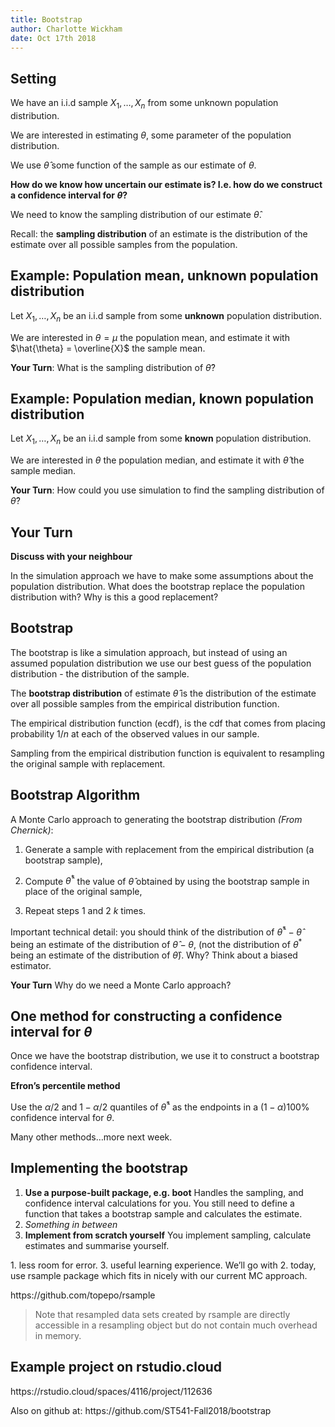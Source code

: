 ```yaml
---
title: Bootstrap
author: Charlotte Wickham
date: Oct 17th 2018
---
```


## Setting

We have an i.i.d sample $X_1, \ldots, X_n$ from some unknown population distribution.  

We are interested in estimating $\theta$, some parameter of the population distribution.

We use $\hat{\theta}$ some function of the sample as our estimate of $\theta$.

**How do we know how uncertain our estimate is?  I.e. how do we construct a confidence interval for $\theta$?**

We need to know the sampling distribution of our estimate $\hat{\theta}$.

Recall: the **sampling distribution** of an estimate is the distribution of the estimate over all possible samples from the population.

## Example: Population mean, unknown population distribution

Let $X_1, \ldots, X_n$ be an i.i.d sample from some **unknown** population distribution.  

We are interested in $\theta = \mu$ the population mean, and estimate it with $\hat{\theta} = \overline{X}$ the sample mean.

**Your Turn**: What is the sampling distribution of $\hat{\theta}$?  

<!-- An example where theory gives us (at least an asymptotic) answer. -->

## Example: Population median, known population distribution

Let $X_1, \ldots, X_n$ be an i.i.d sample from some **known** population distribution.  

We are interested in $\theta$ the population median, and estimate it with $\hat{\theta}$ the sample median.

**Your Turn**: How could you use simulation to find the sampling distribution of $\hat{\theta}$?  

<!-- An example where we might rely on simulation to give us an answer. There is actually also theory for this situation... -->

## Your Turn

**Discuss with your neighbour**

In the simulation approach we have to make some assumptions about the population distribution.  What does the bootstrap replace the population distribution with?  Why is this a good replacement?

## Bootstrap 

The bootstrap is like a simulation approach, but instead of using an assumed population distribution we use our best guess of the population distribution - the distribution of the sample.

The **bootstrap distribution** of estimate $\hat{\theta}$ is the distribution of the estimate over all possible samples from the empirical distribution function.  

The empirical distribution function (ecdf), is the cdf that comes from placing probability $1/n$ at each of the observed values in our sample.

Sampling from the empirical distribution function is equivalent to resampling the original sample with replacement.

## Bootstrap Algorithm

A Monte Carlo approach to generating the bootstrap distribution 
*(From Chernick)*:

1.  Generate a sample with replacement from the empirical distribution (a bootstrap sample),

2. Compute $\hat{\theta}^*$ the value of $\hat{\theta}$ obtained by using the bootstrap sample in place of the original sample,

3. Repeat steps 1 and 2 $k$ times.

Important technical detail: you should think of the distribution of $\hat{\theta}^* - \hat{\theta}$ being an estimate of the distribution of $\hat{\theta} - \theta$, (not the distribution of $\theta^*$ being an estimate of the distribution of $\hat{\theta}$).  Why? Think about a biased estimator.

**Your Turn** Why do we need a Monte Carlo approach?  

## One method for constructing a confidence interval for $\theta$

Once we have the bootstrap distribution, we use it to construct a bootstrap confidence interval.

**Efron's percentile method**

Use the $\alpha/2$ and $1-\alpha/2$ quantiles of $\hat{\theta}^*$ as the endpoints in a $(1-\alpha)100\%$ confidence interval for $\theta$.

Many other methods...more next week.

## Implementing the bootstrap

1. **Use a purpose-built package, e.g. boot** Handles the sampling, and confidence interval calculations for you. You still need to define a function that takes a bootstrap sample and calculates the estimate.
2. *Something in between*
3. **Implement from scratch yourself** You implement sampling, calculate estimates and summarise yourself.

 1\. less room for error.  3. useful learning experience.  We'll go with 2. today, use rsample package which fits in nicely with our current MC approach.

https://github.com/topepo/rsample

> Note that resampled data sets created by rsample are directly accessible in a resampling object but do not contain much overhead in memory. 

## Example project on rstudio.cloud

https://rstudio.cloud/spaces/4116/project/112636

Also on github at: https://github.com/ST541-Fall2018/bootstrap

